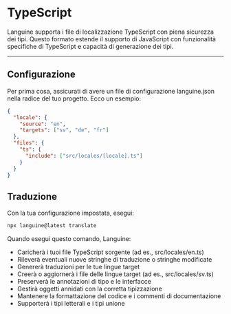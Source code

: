 # TypeScript

Languine supporta i file di localizzazione TypeScript con piena sicurezza dei tipi. Questo formato estende il supporto di JavaScript con funzionalità specifiche di TypeScript e capacità di generazione dei tipi.

---

## Configurazione

Per prima cosa, assicurati di avere un file di configurazione languine.json nella radice del tuo progetto. Ecco un esempio:

```json
{
  "locale": {
    "source": "en",
    "targets": ["sv", "de", "fr"]
  },
  "files": {
    "ts": {
      "include": ["src/locales/[locale].ts"]
    }
  }
}
```

## Traduzione

Con la tua configurazione impostata, esegui:

```bash
npx languine@latest translate
```

Quando esegui questo comando, Languine:

- Caricherà i tuoi file TypeScript sorgente (ad es., src/locales/en.ts)
- Rileverà eventuali nuove stringhe di traduzione o stringhe modificate
- Genererà traduzioni per le tue lingue target
- Creerà o aggiornerà i file delle lingue target (ad es., src/locales/sv.ts)
- Preserverà le annotazioni di tipo e le interfacce
- Gestirà oggetti annidati con la corretta tipizzazione
- Mantenere la formattazione del codice e i commenti di documentazione
- Supporterà i tipi letterali e i tipi unione
